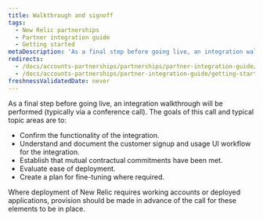 ```yaml
---
title: Walkthrough and signoff
tags:
  - New Relic partnerships
  - Partner integration guide
  - Getting started
metaDescription: 'As a final step before going live, an integration walkthrough for New Relic partners will be performed (typically via conference call).'
redirects:
  - /docs/accounts-partnerships/partnerships/partner-integration-guide/walkthrough-signoff
  - /docs/accounts-partnerships/partner-integration-guide/getting-started/walkthrough-signoff
freshnessValidatedDate: never
---
```


As a final step before going live, an integration walkthrough will be performed (typically via a conference call). The goals of this call and typical topic areas are to:

* Confirm the functionality of the integration.
* Understand and document the customer signup and usage UI workflow for the integration.
* Establish that mutual contractual commitments have been met.
* Evaluate ease of deployment.
* Create a plan for fine-tuning where required.

Where deployment of New Relic requires working accounts or deployed applications, provision should be made in advance of the call for these elements to be in place.
